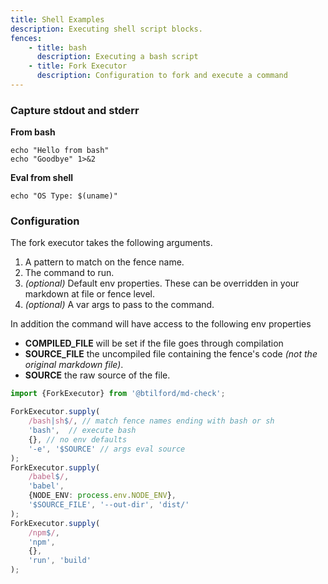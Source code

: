 ```yaml
---
title: Shell Examples
description: Executing shell script blocks.
fences:
    - title: bash
      description: Executing a bash script
    - title: Fork Executor
      description: Configuration to fork and execute a command
---
```


### Capture stdout and stderr

**From bash**

```shell bash
echo "Hello from bash"
echo "Goodbye" 1>&2
```

**Eval from shell**

```shell eval
echo "OS Type: $(uname)"
```



### Configuration

The fork executor takes the following arguments.

1. A pattern to match on the fence name.
2. The command to run.
3. _(optional)_ Default env properties. These can be overridden in your markdown
at file or fence level.
4. _(optional)_ A var args to pass to the command.

In addition the command will have access to the following env properties

* **COMPILED_FILE** will be set if the file goes through compilation
* **SOURCE_FILE** the uncompiled file containing the fence's code _(not the original markdown file)_.
* **SOURCE** the raw source of the file.



```typescript node
import {ForkExecutor} from '@btilford/md-check';

ForkExecutor.supply(
    /bash|sh$/, // match fence names ending with bash or sh
    'bash',  // execute bash
    {}, // no env defaults
    '-e', '$SOURCE' // args eval source
);
ForkExecutor.supply(
    /babel$/,
    'babel',
    {NODE_ENV: process.env.NODE_ENV},
    '$SOURCE_FILE', '--out-dir', 'dist/'
);
ForkExecutor.supply(
    /npm$/,
    'npm',
    {},
    'run', 'build'
);
```
